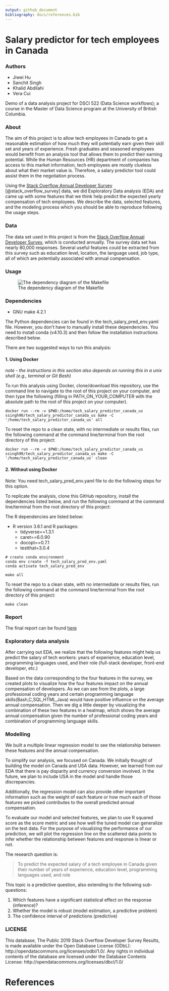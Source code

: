 ```yaml
---
output: github_document
bibliography: docs/references.bib
---
```



# Salary predictor for tech employees in Canada
### Authors
- Jiwei Hu
- Sanchit Singh
- Khalid Abdilahi
- Vera Cui

Demo of a data analysis project for DSCI 522 (Data Science workflows); a course in the Master of Data Science program at the University of British Columbia.

### About

The aim of this project is to allow tech employees in Canada to get a reasonable estimation of how much they will potentially earn given their skill set and years of experience. Fresh graduates and seasoned employees would benefit from an analysis tool that allows them to predict their earning potential. While the Human Resources (HR) department of companies has access to this market information, tech employees are mostly clueless about what their market value is. Therefore, a salary predictor tool could assist them in the negotiation process.

Using the [Stack Overflow Annual Developer Survey](https://insights.stackoverflow.com/survey) [@stack_overflow_survey] data, we did Exploratory Data analysis (EDA) and came up with some features that we think help predict the expected yearly compensation of tech employees. We describe the data, selected features, and the modeling process which you should be able to reproduce following the usage steps.

### Data

The data set used in this project is from the [Stack Overflow Annual Developer Survey](https://insights.stackoverflow.com/survey), which is conducted annually. The survey data set has nearly 80,000 responses. Several useful features could be extracted from this survey such as education level, location, the language used, job type, all of which are potentially associated with annual compensation.

### Usage

![The dependency diagram of the Makefile](out.png)


### Dependencies

- GNU make 4.2.1

The Python dependencies can be found in the tech_salary_pred_env.yaml file. However, you don't have to manually install these dependencies. You need to install conda (v4.10.3) and then follow the installation instructions described below.

There are two suggested ways to run this analysis:

#### 1. Using Docker
*note - the instructions in this section also depends on running this in a unix shell (e.g., terminal or Git Bash)*

To run this analysis using Docker, clone/download this repository, use the command line to navigate to the root of this project on your computer, and then type the following (filling in PATH_ON_YOUR_COMPUTER with the absolute path to the root of this project on your computer).

```
docker run --rm -v $PWD:/home/tech_salary_predictor_canada_us ssingh90/tech_salary_predictor_canada_us make -C '/home/tech_salary_predictor_canada_us' all
```

To reset the repo to a clean state, with no intermediate or results files, run the following command at the command line/terminal from the root directory of this project:

```
docker run --rm -v $PWD:/home/tech_salary_predictor_canada_us ssingh90/tech_salary_predictor_canada_us make -C '/home/tech_salary_predictor_canada_us' clean
```

#### 2. Without using Docker
Note: You need tech_salary_pred_env.yaml file to do the following steps for this option.

To replicate the analysis, clone this GitHub repository, install the dependencies listed below, and run the following command at the command line/terminal from the root directory of this project:

The R dependencies are listed below:

- R version 3.6.1 and R packages:
  - tidyverse==1.3.1
  - caret==6.0.90
  - docopt==0.7.1
  - testthat=3.0.4

```
# create conda environment
conda env create -f tech_salary_pred_env.yaml
conda activate tech_salary_pred_env
```

```
make all
```

To reset the repo to a clean state, with no intermediate or results files, run the following command at the command line/terminal from the root directory of this project:

```
make clean
```


### Report
The final report can be found [here](https://ubc-mds.github.io/tech_salary_predictor_canada_us/report.html)

### Exploratory data analysis

After carrying out EDA, we realize that the following features might help us predict the salary of tech workers: years of experience, education level, programming languages used, and their role (full-stack developer, front-end developer, etc.)


Based on the data corresponding to the four features in the survey, we created plots to visualize how the four features impact on the annual compensation of developers. As we can see from the plots, a large professional coding years and certain programming language skills(Bash,C,SQL,HTML,Java) would have positive influence on the average annual compensation. Then we dig a little deeper by visualizing the combination of these two features in a heatmap, which shows the average annual compensation given the number of professional coding years and combination of programming language skills.


### Modelling

We built a multiple linear regression model to see the relationship between these features and the annual compensation.

To simplify our analysis, we focused on Canada. We initially thought of building the model on Canada and USA data. However, we learned from our EDA that there is pay disparity and currency conversion involved. In the future, we plan to include USA in the model and handle those discrepancies.

Additionally, the regression model can also provide other important information such as the weight of each feature or how much each of those features we picked contributes to the overall predicted annual compensation.

To evaluate our model and selected features, we plan to use R squared score as the score metric and see how well the tuned model can generalize on the test data. For the purpose of visualizing the performance of our prediction, we will plot the regression line on the scattered data points to infer whether the relationship between features and response is linear or not.   

The research question is:

> To predict the expected salary of a tech employee in Canada given their number of years of experience, education level, programming languages used, and role

This topic is a predictive question, also extending to the following sub-questions:

1. Which features have a significant statistical effect on the response (inference)?
2. Whether the model is robust (model estimation, a predictive problem)
3. The confidence interval of predictions (predictive)

### LICENSE
This database, The Public 2019 Stack Overflow Developer Survey Results, is made available under the Open Database License (ODbL): http://opendatacommons.org/licenses/odbl/1.0/. Any rights in individual contents of the database are licensed under the Database Contents License: http://opendatacommons.org/licenses/dbcl/1.0/


# References
